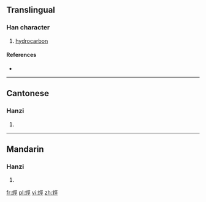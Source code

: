 {{also|烃}}
==Translingual==

===Han character===
{{Han char|rn=86|rad=火|as=07|sn=11|four=91811|canj=FMVM}}

# [[hydrocarbon]]

====References====
* {{Han ref|kx=0671.160|dkj=19044|dj=1080.130|hdz=32204.040|uh=70F4|ud=28916|bh=D64C|bd=54860}}

----

==Cantonese==

===Hanzi===
{{yue-hanzi|jyut=ting1|y=ting1|sim=烃}}

# {{defn|lang=yue|sort=火07}}

----

==Mandarin==

===Hanzi===
{{cmn-hanzi|sim=烃|pin=[[jǐng]] ([[jing3]])|wg=ching<sup>3</sup>}}

# {{defn|lang=cmn|sort=火07}}

[[fr:烴]]
[[pl:烴]]
[[vi:烴]]
[[zh:烴]]